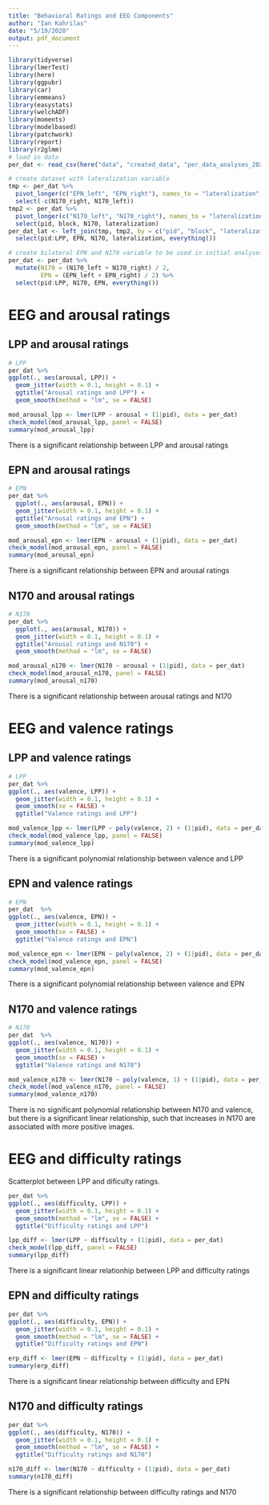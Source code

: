 ```yaml
---
title: "Behavioral Ratings and EEG Components"
author: "Ian Kahrilas"
date: "5/19/2020"
output: pdf_document
---
```


```r
library(tidyverse)
library(lmerTest)
library(here)
library(ggpubr)
library(car)
library(emmeans)
library(easystats)
library(welchADF)
library(moments)
library(modelbased)
library(patchwork)
library(report)
library(r2glmm)
# load in data
per_dat <- read_csv(here("data", "created_data", "per_data_analyses_2020_5_19.csv"))

# create dataset with lateralization variable
tmp <- per_dat %>% 
  pivot_longer(c("EPN_left", "EPN_right"), names_to = "lateralization", names_prefix = "EPN_", values_to = "EPN") %>% 
  select(-c(N170_right, N170_left))
tmp2 <- per_dat %>% 
  pivot_longer(c("N170_left", "N170_right"), names_to = "lateralization", names_prefix = "N170_", values_to = "N170") %>% 
  select(pid, block, N170, lateralization)
per_dat_lat <- left_join(tmp, tmp2, by = c("pid", "block", "lateralization")) %>% 
  select(pid:LPP, EPN, N170, lateralization, everything())

# create bilateral EPN and N170 variable to be used in initial analyses
per_dat <- per_dat %>% 
  mutate(N170 = (N170_left + N170_right) / 2,
         EPN = (EPN_left + EPN_right) / 2) %>% 
  select(pid:LPP, N170, EPN, everything())
```

# EEG and arousal ratings

## LPP and arousal ratings

```r
# LPP
per_dat %>% 
ggplot(., aes(arousal, LPP)) +
  geom_jitter(width = 0.1, height = 0.1) +
  ggtitle("Arousal ratings and LPP") +
  geom_smooth(method = "lm", se = FALSE)

mod_arousal_lpp <- lmer(LPP ~ arousal + (1|pid), data = per_dat)
check_model(mod_arousal_lpp, panel = FALSE)
summary(mod_arousal_lpp)
```

There is a significant relationship between LPP and arousal ratings

## EPN and arousal ratings

```r
# EPN
per_dat %>% 
  ggplot(., aes(arousal, EPN)) +
  geom_jitter(width = 0.1, height = 0.1) +
  ggtitle("Arousal ratings and EPN") +
  geom_smooth(method = "lm", se = FALSE)

mod_arousal_epn <- lmer(EPN ~ arousal + (1|pid), data = per_dat)
check_model(mod_arousal_epn, panel = FALSE)
summary(mod_arousal_epn)
```
  
There is a significant relationship between EPN and arousal ratings

## N170 and arousal ratings

```r
# N170
per_dat %>% 
  ggplot(., aes(arousal, N170)) +
  geom_jitter(width = 0.1, height = 0.1) +
  ggtitle("Arousal ratings and N170") +
  geom_smooth(method = "lm", se = FALSE)

mod_arousal_n170 <- lmer(N170 ~ arousal + (1|pid), data = per_dat)
check_model(mod_arousal_n170, panel = FALSE)
summary(mod_arousal_n170)
```

There is a significant relationship between arousal ratings and N170

# EEG and valence ratings

## LPP and valence ratings

```r
# LPP
per_dat %>% 
ggplot(., aes(valence, LPP)) +
  geom_jitter(width = 0.1, height = 0.1) + 
  geom_smooth(se = FALSE) +
  ggtitle("Valence ratings and LPP")

mod_valence_lpp <- lmer(LPP ~ poly(valence, 2) + (1|pid), data = per_dat)
check_model(mod_valence_lpp, panel = FALSE)
summary(mod_valence_lpp)
```

There is a significant polynomial relationship between valence and LPP

## EPN and valence ratings

```r
# EPN
per_dat  %>% 
ggplot(., aes(valence, EPN)) +
  geom_jitter(width = 0.1, height = 0.1) + 
  geom_smooth(se = FALSE) +
  ggtitle("Valence ratings and EPN")

mod_valence_epn <- lmer(EPN ~ poly(valence, 2) + (1|pid), data = per_dat)
check_model(mod_valence_epn, panel = FALSE)
summary(mod_valence_epn)
```

There is a significant polynomial relationship between valence and EPN

## N170 and valence ratings

```r
# N170
per_dat  %>% 
ggplot(., aes(valence, N170)) +
  geom_jitter(width = 0.1, height = 0.1) + 
  geom_smooth(se = FALSE) +
  ggtitle("Valence ratings and N170")

mod_valence_n170 <- lmer(N170 ~ poly(valence, 1) + (1|pid), data = per_dat)
check_model(mod_valence_n170, panel = FALSE)
summary(mod_valence_n170)
```

There is no significant polynomial relationship between N170 and valence, but there is a significant linear relationship, such that increases in N170 are associated with more positive images.

# EEG and difficulty ratings

Scatterplot between LPP and dificulty ratings.

```r
per_dat %>% 
ggplot(., aes(difficulty, LPP)) +
  geom_jitter(width = 0.1, height = 0.1) + 
  geom_smooth(method = "lm", se = FALSE) +
  ggtitle("Difficulty ratings and LPP")

lpp_diff <- lmer(LPP ~ difficulty + (1|pid), data = per_dat)
check_model(lpp_diff, panel = FALSE)
summary(lpp_diff)
```

There is a significant linear relationhip between LPP and difficulty ratings

## EPN and difficulty ratings

```r
per_dat %>% 
ggplot(., aes(difficulty, EPN)) +
  geom_jitter(width = 0.1, height = 0.1) + 
  geom_smooth(method = "lm", se = FALSE) +
  ggtitle("Difficulty ratings and EPN")

erp_diff <- lmer(EPN ~ difficulty + (1|pid), data = per_dat)
summary(erp_diff)
```

There is a significant linear relationship between difficulty and EPN

## N170 and difficulty ratings
```r
per_dat %>%
ggplot(., aes(difficulty, N170)) +
  geom_jitter(width = 0.1, height = 0.1) + 
  geom_smooth(method = "lm", se = FALSE) +
  ggtitle("Difficulty ratings and N170")

n170_diff <- lmer(N170 ~ difficulty + (1|pid), data = per_dat)
summary(n170_diff)
```

There is a significant relationship between difficulty ratings and N170
